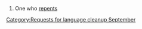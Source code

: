 {{nolanguage/box}}
[[Category:Requests for language cleanup September]]
{{en-noun}}
# One who [[repent|repents]]